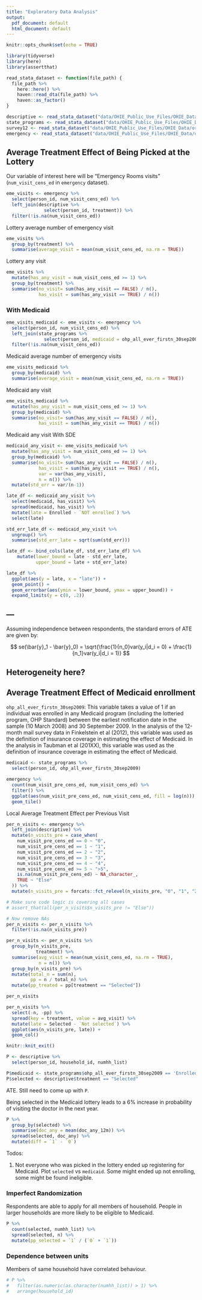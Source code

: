 ```yaml
---
title: "Exploratory Data Analysis"
output:
  pdf_document: default
  html_document: default
---
```


```r
knitr::opts_chunk$set(echo = TRUE)
```

```r
library(tidyverse)
library(here)
library(assertthat)
```

```r
read_stata_dataset <- function(file_path) {
  file_path %>% 
    here::here() %>% 
    haven::read_dta(file_path) %>% 
    haven::as_factor()
}

descriptive <- read_stata_dataset("data/OHIE_Public_Use_Files/OHIE_Data/oregonhie_descriptive_vars.dta")
state_programs <- read_stata_dataset("data/OHIE_Public_Use_Files/OHIE_Data/oregonhie_stateprograms_vars.dta")
survey12 <- read_stata_dataset("data/OHIE_Public_Use_Files/OHIE_Data/oregonhie_survey12m_vars.dta")
emergency <- read_stata_dataset("data/OHIE_Public_Use_Files/OHIE_Data/oregonhie_ed_vars.dta")
```

## Average Treatment Effect of Being Picked at the Lottery

Our variable of interest here will be "Emergency Rooms visits" (`num_visit_cens_ed` in `emergency` dataset).

```r
eme_visits <- emergency %>% 
  select(person_id, num_visit_cens_ed) %>% 
  left_join(descriptive %>% 
              select(person_id, treatment)) %>% 
  filter(!is.na(num_visit_cens_ed))
```

Lottery average number of emergency visit

```r
eme_visits %>%
  group_by(treatment) %>% 
  summarise(average_visit = mean(num_visit_cens_ed, na.rm = TRUE))
```

Lottery any visit

```r
eme_visits %>% 
  mutate(has_any_visit = num_visit_cens_ed >= 1) %>% 
  group_by(treatment) %>% 
  summarise(no_visit= sum(has_any_visit == FALSE) / n(),
            has_visit = sum(has_any_visit == TRUE) / n())
```

### With Medicaid

```r
eme_visits_medicaid <- eme_visits <- emergency %>% 
  select(person_id, num_visit_cens_ed) %>% 
  left_join(state_programs %>% 
              select(person_id, medicaid = ohp_all_ever_firstn_30sep2009)) %>% 
  filter(!is.na(num_visit_cens_ed))
```

Medicaid average number of emergency visits

```r
eme_visits_medicaid %>%
  group_by(medicaid) %>% 
  summarise(average_visit = mean(num_visit_cens_ed, na.rm = TRUE))
```

Medicaid any visit

```r
eme_visits_medicaid %>% 
  mutate(has_any_visit = num_visit_cens_ed >= 1) %>% 
  group_by(medicaid) %>% 
  summarise(no_visit= sum(has_any_visit == FALSE) / n(),
            has_visit = sum(has_any_visit == TRUE) / n())
```

Medicaid any visit With SDE

```r
medicaid_any_visit <- eme_visits_medicaid %>% 
  mutate(has_any_visit = num_visit_cens_ed >= 1) %>% 
  group_by(medicaid) %>% 
  summarise(no_visit= sum(has_any_visit == FALSE) / n(),
            has_visit = sum(has_any_visit == TRUE) / n(),
            var = var(has_any_visit), 
            n = n()) %>% 
  mutate(std_err = var/(n-1))

late_df <- medicaid_any_visit %>% 
  select(medicaid, has_visit) %>% 
  spread(medicaid, has_visit) %>% 
  mutate(late = Enrolled - `NOT enrolled`) %>% 
  select(late)

std_err_late_df <- medicaid_any_visit %>% 
  ungroup() %>% 
  summarise(std_err_late = sqrt(sum(std_err)))

late_df <- bind_cols(late_df, std_err_late_df) %>% 
    mutate(lower_bound = late - std_err_late, 
           upper_bound = late + std_err_late)

late_df %>% 
  ggplot(aes(y = late, x = "late")) +
  geom_point() + 
  geom_errorbar(aes(ymin = lower_bound, ymax = upper_bound)) +
  expand_limits(y = c(0, .2))
```


## ---

Assuming independence between respondents, the standard errors of ATE are given by:

$$
se(\bar{y}_1 - \bar{y}_0) = \sqrt{\frac{1}{n_0}var(y_i|d_i = 0) + \frac{1}{n_1}var(y_i|d_i = 1)}
$$

## Heterogeneity here?

## Average Treatment Effect of Medicaid enrollment

`ohp_all_ever_firstn_30sep2009`: This variable takes a value of 1 if an individual was enrolled in any Medicaid program (including the lotteried program, OHP Standard) between the earliest notification date in the sample (10 March 2008) and 30 September 2009. In the analysis of the 12-month mail survey data in Finkelstein et al (2012), this variable was used as the definition of insurance coverage in estimating the effect of Medicaid. In the analysis in Taubman et al (201XX), this variable was used as the definition of insurance coverage in estimating the effect of Medicaid.

```r
medicaid <- state_programs %>% 
  select(person_id, ohp_all_ever_firstn_30sep2009)
```

```r
emergency %>% 
  count(num_visit_pre_cens_ed, num_visit_cens_ed) %>% 
  filter() %>% 
  ggplot(aes(num_visit_pre_cens_ed, num_visit_cens_ed, fill = log(n))) +
  geom_tile()
```

Local Average Treatment Effect per Previous Visit

```r
per_n_visits <- emergency %>% 
  left_join(descriptive) %>% 
  mutate(n_visits_pre = case_when(
    num_visit_pre_cens_ed == 0 ~ "0",
    num_visit_pre_cens_ed == 1 ~ "1",
    num_visit_pre_cens_ed == 2 ~ "2",
    num_visit_pre_cens_ed == 3 ~ "3",
    num_visit_pre_cens_ed == 4 ~ "4",
    num_visit_pre_cens_ed >= 5 ~ ">5",
    is.na(num_visit_pre_cens_ed) ~ NA_character_,
    TRUE ~ "Else"
  )) %>% 
  mutate(n_visits_pre = forcats::fct_relevel(n_visits_pre, "0", "1", "2", "3", "4", ">5"))

# Make sure code logic is covering all cases
# assert_that(all(per_n_visits$n_visits_pre != "Else"))

# Now remove NAs
per_n_visits <- per_n_visits %>% 
  filter(!is.na(n_visits_pre))

per_n_visits <- per_n_visits %>% 
  group_by(n_visits_pre,
           treatment) %>% 
  summarise(avg_visit = mean(num_visit_cens_ed, na.rm = TRUE), 
            n = n()) %>% 
  group_by(n_visits_pre) %>% 
  mutate(total_n = sum(n),
         pp = n / total_n) %>% 
  mutate(pp_treated = pp[treatment == "Selected"])

per_n_visits
```

```r
per_n_visits %>% 
  select(-n, -pp) %>% 
  spread(key = treatment, value = avg_visit) %>% 
  mutate(late = Selected - `Not selected`) %>% 
  ggplot(aes(n_visits_pre, late)) +
  geom_col()
```

```r
knitr::knit_exit()
```

```r
P <- descriptive %>% 
  select(person_id, household_id, numhh_list)

P$medicaid <- state_programs$ohp_all_ever_firstn_30sep2009 == 'Enrolled'
P$selected <- descriptive$treatment == "Selected"
```

ATE. Still need to come up with `P`.

Being selected in the Medicaid lottery leads to a 6% increase in probability of visiting the doctor in the next year.

```r
P %>% 
  group_by(selected) %>%
  summarise(doc_any = mean(doc_any_12m)) %>%
  spread(selected, doc_any) %>%
  mutate(diff = `1` - `0`)
```

Todos:

1. Not everyone who was picked in the lottery ended up registering for Medicaid. Plot `selected` vs `medicaid`. Some might ended up not enrolling, some might be found ineligible.


### Imperfect Randomization

Respondents are able to apply for all members of household. People in larger households are more likely to be eligible to Medicaid.

```r
P %>% 
  count(selected, numhh_list) %>% 
  spread(selected, n) %>% 
  mutate(pp_selected = `1` / (`0` + `1`))
```


### Dependence between units

Members of same household have correlated behaviour.

```r
# P %>% 
#   filter(as.numeric(as.character(numhh_list)) > 1) %>% 
#   arrange(household_id)
```


